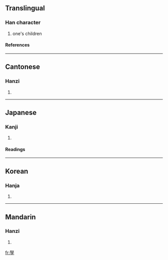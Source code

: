 ==Translingual==
===Han character===
{{Han char|rn=39|rad=子|as=05|sn=8|four=4740<sub>7</sub>|canj=女水弓木 (VEND)}}
# one's children
====References====
{{Han ref|kx=0279.090|dkj=06967|dj=0548.010|hdz=21015.010|uh=5B65|ud=23397|bh=CC56|bd=52310}}
----
==Cantonese==
===Hanzi===
{{yue-hanzi|jyut=|y=nou4}}
# {{defn|Cantonese}}
----
==Japanese==
===Kanji===
{{ja-kanji|grade=|rs=子05}}
# {{defn|Japanese}} 
====Readings====
{{ja-readings|on=[[ど]] (do), [[ぬ]] (nu)|kun=[[つまこ]] (tsumako)}}
----
==Korean==
===Hanja===
{{ko-hanja|hangeul=노|rv=no|mr=no}}
# {{defn|Korean}}
----
==Mandarin==
===Hanzi===
{{cmn-hanzi|pin=[[nú]] ([[nu2]])|wg=nu<sup>2</sup>}}
# {{defn|Mandarin}}

[[fr:孥]]